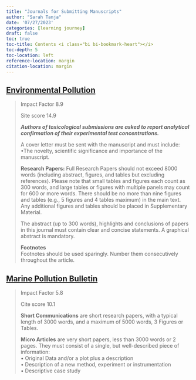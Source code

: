 ```yaml
---
title: "Journals for Submitting Manuscripts"
author: "Sarah Tanja"
date: '07/27/2023'
categories: [learning journey]
draft: false
toc: true
toc-title: Contents <i class="bi bi-bookmark-heart"></i>
toc-depth: 5
toc-location: left
reference-location: margin
citation-location: margin
---
```


## [Environmental Pollution](https://www-sciencedirect-com.offcampus.lib.washington.edu/journal/environmental-pollution)

> Impact Factor 8.9
>
> Site score 14.9
>
> ***Authors of toxicological submissions are asked to report analytical confirmation of their experimental test concentrations.***
>
> A cover letter must be sent with the manuscript and must include:\
> •The novelty, scientific significance and importance of the manuscript.
>
> **Research Papers:** Full Research Papers should not exceed 8000 words (including abstract, figures, and tables but excluding references). Please note that small tables and figures each count as 300 words, and large tables or figures with multiple panels may count for 600 or more words. There should be no more than nine figures and tables (e.g., 5 figures and 4 tables maximum) in the main text. Any additional figures and tables should be placed in Supplementary Material.
>
> The abstract (up to 300 words), highlights and conclusions of papers in this journal must contain clear and concise statements. A graphical abstract is mandatory.
>
> **Footnotes**\
> Footnotes should be used sparingly. Number them consecutively throughout the article.

## [Marine Pollution Bulletin](https://www-sciencedirect-com.offcampus.lib.washington.edu/journal/marine-pollution-bulletin)

> Impact Factor 5.8
>
> Cite score 10.1
>
> **Short Communications** are short research papers, with a typical length of 3000 words, and a maximum of 5000 words, 3 Figures or Tables.
>
> **Micro Articles** are very short papers, less than 3000 words or 2 pages. They must consist of a single, but well-described piece of information:\
> • Original Data and/or a plot plus a description\
> • Description of a new method, experiment or instrumentation\
> • Descriptive case study

